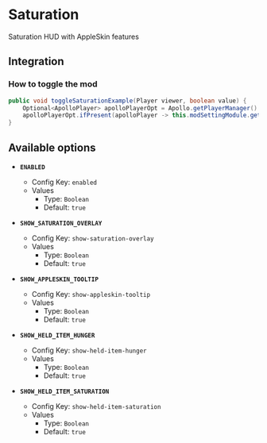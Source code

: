 # Saturation

Saturation HUD with AppleSkin features

## Integration

### How to toggle the mod

```java
public void toggleSaturationExample(Player viewer, boolean value) {
    Optional<ApolloPlayer> apolloPlayerOpt = Apollo.getPlayerManager().getPlayer(viewer.getUniqueId());
    apolloPlayerOpt.ifPresent(apolloPlayer -> this.modSettingModule.getOptions().set(apolloPlayer, ModSaturation.ENABLED, value));
}
```

## Available options

- __`ENABLED`__
    - Config Key: `enabled`
    - Values
        - Type: `Boolean`
        - Default: `true`

- __`SHOW_SATURATION_OVERLAY`__
    - Config Key: `show-saturation-overlay`
    - Values
        - Type: `Boolean`
        - Default: `true`

- __`SHOW_APPLESKIN_TOOLTIP`__
    - Config Key: `show-appleskin-tooltip`
    - Values
        - Type: `Boolean`
        - Default: `true`

- __`SHOW_HELD_ITEM_HUNGER`__
    - Config Key: `show-held-item-hunger`
    - Values
        - Type: `Boolean`
        - Default: `true`

- __`SHOW_HELD_ITEM_SATURATION`__
    - Config Key: `show-held-item-saturation`
    - Values
        - Type: `Boolean`
        - Default: `true`

